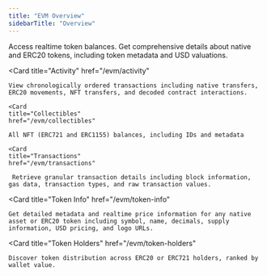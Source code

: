 ```yaml
---
title: "EVM Overview"
sidebarTitle: "Overview"
---
```


<CardGroup cols={3}>
  <Card
    title="Balances"
    href="/evm/balances"
  >
    Access realtime token balances. Get comprehensive details about native and ERC20 tokens, including token metadata and USD valuations.
  </Card>

  <Card
    title="Activity"
    href="/evm/activity"
  >
    View chronologically ordered transactions including native transfers, ERC20 movements, NFT transfers, and decoded contract interactions.
  </Card>

    <Card
    title="Collectibles"
    href="/evm/collectibles"
  >
    All NFT (ERC721 and ERC1155) balances, including IDs and metadata
  </Card>

    <Card
    title="Transactions"
    href="/evm/transactions"
  >
     Retrieve granular transaction details including block information, gas data, transaction types, and raw transaction values.
  </Card>

  <Card
    title="Token Info"
    href="/evm/token-info"
  >
    Get detailed metadata and realtime price information for any native asset or ERC20 token including symbol, name, decimals, supply information, USD pricing, and logo URLs.
  </Card>

  <Card
    title="Token Holders"
    href="/evm/token-holders"
  >
    Discover token distribution across ERC20 or ERC721 holders, ranked by wallet value.
  </Card>
</CardGroup>
